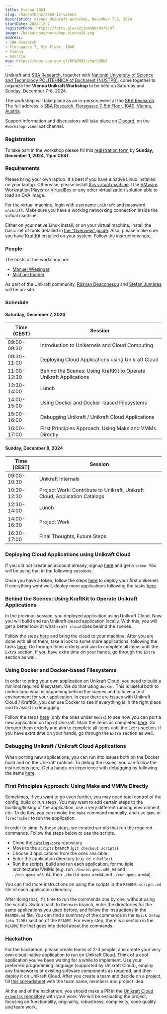 ```yaml
---
title: Vienna 2024
slug: /hackathons/2024-12-vienna
description: Vienna Unikraft Workshop, December 7-8, 2024
startDate: 2024-12-7
registerForm: https://forms.gle/oZzjm4bNUsWaf9C97
image: /hackathons/workshop-vienna24.png
address:
- SBA Research
- Floragasse 7, 5th Floor, 1040
- Vienna
- Austria
map: https://maps.app.goo.gl/RF4DM83zz9qrLMBk7
---
```


Unikraft and [SBA Research](https://www.sba-research.org/), together with [National University of Science and Technology POLITEHNICA of Bucharest (NUSTPB)](https://upb.ro/en/), come together to organize the **Vienna Unikraft Workshop** to be held on Saturday and Sunday, December 7-8, 2024.

The workshop will take place as an in-person event at the [SBA Research](https://www.sba-research.org/about/contact/).
The full address is [SBA Research, Floragasse 7, 5th Floor, 1040, Vienna, Austria](https://maps.app.goo.gl/RF4DM83zz9qrLMBk7).

Support information and discussions will take place on [Discord](http://bit.ly/UnikraftDiscord), on the `#workshop-vienna24` channel.

### Registration

To take part in the workshop please fill this [registration form](https://forms.gle/oZzjm4bNUsWaf9C97) by **Sunday, December 1, 2024, 11pm CEST**.

### Requirements

Please bring your own laptop.
It's best if you have a native Linux installed on your laptop.
Otherwise, please install [this virtual machine](https://drive.google.com/file/d/16oBxfjFvu5mpf6DMb4-bsnyd5n2FqReo/view?usp=sharing).
Use [VMware Workstation Player](https://www.vmware.com/ca/products/workstation-player/workstation-player-evaluation.html) or [VirtualBox](https://www.virtualbox.org/) or any other virtualization solution able to load an OVA image.

For the virtual machine, login with username `unikraft` and password `unikraft`.
Make sure you have a working networking connection inside the virtual machine.

Either on your native Linux install, or on your virtual machine, install the basic set of tools detailed in [the "Overview" guide](/guides/overview#set-up).
Also, please make sure you have [KraftKit](https://github.com/unikraft/kraftkit) installed on your system.
Follow the instructions [here](https://unikraft.org/docs/getting-started#quick-start).

### People

The hosts of the workshop are:

* [Manuel Wiesinger](https://www.vusec.net/people/manuel-wiesinger/)
* [Michael Pucher](https://www.sba-research.org/team/michael-pucher/)

As part of the Unikraft community, [Răzvan Deaconescu](https://github.com/razvand) and [Ștefan Jumărea](https://github.com/StefanJum) will be on-site.

### Schedule

#### Saturday, December 7, 2024

| Time (CEST)    | Session                                                                                              |
| -------------  | -----------------------------------------------------------------------------------------------------|
| 09:00-09:30    | Introduction to Unikernels and Cloud Computing                                                       |
| 09:30-11:00    | Deploying Cloud Applications using Unikraft Cloud                                                    |
| 11:00-12:30    | Behind the Scenes: Using KraftKit to Operate Unikraft Applications                                   |
| 12:30-14:00    | Lunch                                                                                                |
| 14:00-15:00    | Using Docker and Docker-based Filesystems                                                            |
| 15:00-16:00    | Debugging Unikraft / Unikraft Cloud Applications                                                     |
| 16:00-17:00    | First Principles Approach: Using Make and VMMs Directly                                              |

#### Sunday, December 8, 2024

| Time (CEST)    | Session                                                                                              |
| -------------  | -----------------------------------------------------------------------------------------------------|
| 09:00-10:30    | Unikraft Internals                                                                                   |
| 10:30-12:30    | Project Work: Contribute to Unikraft, Unikraft Cloud, Application Catalogs                           |
| 12:30-14:00    | Lunch                                                                                                |
| 14:00-16:30    | Project Work                                                                                         |
| 16:30-17:00    | Final Thoughts, Future Steps                                                                           |

### Deploying Cloud Applications using Unikraft Cloud

If you did not create an account already, signup [here](https://console.unikraft.cloud/signup) and get a `token`.
You will be using that in the following sessions.

Once you have a token, follow the steps [here](https://unikraft.cloud/docs/quickstart/) to deploy your first unikernel.
If everything went well, deploy more applications following the tasks [here](https://docs.google.com/spreadsheets/d/1nrIG9j0ea5YMBCzMvjA1K9EiQWWq-2zO05jOgO9xqMY/edit?usp=sharing).

### Behind the Scenes: Using KraftKit to Operate Unikraft Applications

In the previous session, you deployed application using Unikraft Cloud.
Now you will build and run Unikraft-based application locally.
With this, you will get a better look at what `kraft cloud` does behind the scenes.

Follow the steps [here](https://unikraft.org/guides/using-the-app-catalog) and bring the cloud to your machine.
After you are done with all of them, take a look to some more applications, following the tasks [here](https://docs.google.com/spreadsheets/d/1nrIG9j0ea5YMBCzMvjA1K9EiQWWq-2zO05jOgO9xqMY/edit?usp=sharing).
Go through them orderly and aim to complete all items until the `Extra` section.
If you have extra time on your hands, go through the `Extra` section as well.

### Using Docker and Docker-based Filesystems

In order to bring your own application on Unikraft Cloud, you need to build a minimal required filesystem.
We do that using `docker`.
This is useful both to understand what is happening behind the scenes and to have a test environment for your application.
In case there are issues with Unikraft Cloud / KraftKit, you can use Docker to see if everything is in the right place and to assist in debugging.

Follow the steps [here](https://unikraft.org/docs/contributing/adding-to-the-app-catalog) (only the ones under `Redis`) to see how you can port a new application on top of Unikraft.
Mark the items as completed [here](https://docs.google.com/spreadsheets/d/1nrIG9j0ea5YMBCzMvjA1K9EiQWWq-2zO05jOgO9xqMY/edit?usp=sharing).
Go through them orderly and aim to complete all items until the `Extra` section.
If you have extra time on your hands, go through the `Extra` section as well.

### Debugging Unikraft / Unikraft Cloud Applications

When porting new applications, you can run into issues both on the Docker build and on the Unikraft runtime.
To debug the issues, you can follow the instructions [here](https://unikraft.cloud/docs/guides/features/debugging/).
Get a hands-on experience with debugging by following the items [here](https://docs.google.com/spreadsheets/d/1nrIG9j0ea5YMBCzMvjA1K9EiQWWq-2zO05jOgO9xqMY/edit?usp=sharing).

### First Principles Approach: Using Make and VMMs Directly

Sometimes, if you want to go even further, you may need total control of the config, build or run steps.
You may want to add certain steps to the building/linking of the application, use a very different running environment, etc.
To do this, you can invoke the `make` command manually, and use `qemu` or `firecracker` to run the application.

In order to simplify these steps, we created scripts that run the required commands.
Follow the steps below to use the scripts.

* Clone the [`catalog-core`](https://github.com/unikraft/catalog-core/) repository.
* Move to the `scripts` branch (`git checkout scripts`).
* Choose 3 applications from the ones available.
* Enter the application directory (e.g. `cd c-hello/`).
* Run the scripts, build and run each application, for multiple architectures/VMMs (e.g. run `./build.qemu.x86_64` and `./run.qemu.x86_64`, then `./build.qemu.arm64` and `./run.qemu.arm64`).

You can find more instructions on using the scripts in the `README.scripts.md` file of each application directory.

After doing that, it's time to run the commands one by one, without using the scripts.
Switch bach to the `main` branch, enter the directories for the same applications you used before, and follow the instructions in the `REAMDE.md` file.
You can find a summary of the commands in the `Quick Setup (aka TLDR)` section of the `README`.
For every step, there is a section in the `README` file that goes into detail about the commands.

### Hackathon

For the hackathon, please create teams of 2-3 people, and create your very own cloud-native application to run on Unikraft Cloud.
Think of a cool application you've been waiting for a while to implement.
Use your preferred programming language (supported by Unikraft Cloud), employ any frameworks or existing software components as required, and then deploy it on Unikraft Cloud.
After you create a team and decide on a project, fill [this spreadsheet](https://docs.google.com/spreadsheets/d/1nrIG9j0ea5YMBCzMvjA1K9EiQWWq-2zO05jOgO9xqMY/edit?usp=sharing) with the team name, members and project idea.

At the and of the hackathon, you should make a PR in the [Unikraft Cloud `examples` repository](https://github.com/unikraft-cloud/examples) with your work.
We will be evaluating the project, focusing on functionality, originality, robustness, complexity, code quality and team work.
